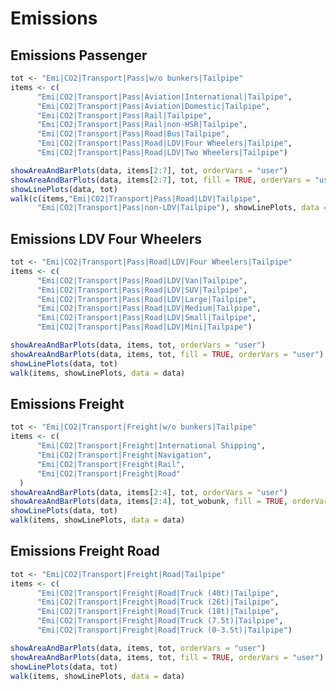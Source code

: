 # Emissions

## Emissions Passenger
```r
tot <- "Emi|CO2|Transport|Pass|w/o bunkers|Tailpipe"
items <- c(
      "Emi|CO2|Transport|Pass|Aviation|International|Tailpipe",
      "Emi|CO2|Transport|Pass|Aviation|Domestic|Tailpipe",
      "Emi|CO2|Transport|Pass|Rail|Tailpipe",
      "Emi|CO2|Transport|Pass|Rail|non-HSR|Tailpipe",
      "Emi|CO2|Transport|Pass|Road|Bus|Tailpipe",
      "Emi|CO2|Transport|Pass|Road|LDV|Four Wheelers|Tailpipe",
      "Emi|CO2|Transport|Pass|Road|LDV|Two Wheelers|Tailpipe")

showAreaAndBarPlots(data, items[2:7], tot, orderVars = "user")
showAreaAndBarPlots(data, items[2:7], tot, fill = TRUE, orderVars = "user")
showLinePlots(data, tot)
walk(c(items,"Emi|CO2|Transport|Pass|Road|LDV|Tailpipe",
      "Emi|CO2|Transport|Pass|non-LDV|Tailpipe"), showLinePlots, data = data)
```

## Emissions LDV Four Wheelers
```r
tot <- "Emi|CO2|Transport|Pass|Road|LDV|Four Wheelers|Tailpipe"
items <- c(
      "Emi|CO2|Transport|Pass|Road|LDV|Van|Tailpipe",
      "Emi|CO2|Transport|Pass|Road|LDV|SUV|Tailpipe",
      "Emi|CO2|Transport|Pass|Road|LDV|Large|Tailpipe",
      "Emi|CO2|Transport|Pass|Road|LDV|Medium|Tailpipe",
      "Emi|CO2|Transport|Pass|Road|LDV|Small|Tailpipe",
      "Emi|CO2|Transport|Pass|Road|LDV|Mini|Tailpipe")

showAreaAndBarPlots(data, items, tot, orderVars = "user")
showAreaAndBarPlots(data, items, tot, fill = TRUE, orderVars = "user")
showLinePlots(data, tot)
walk(items, showLinePlots, data = data)
```

## Emissions Freight
```r
tot <- "Emi|CO2|Transport|Freight|w/o bunkers|Tailpipe"
items <- c(
      "Emi|CO2|Transport|Freight|International Shipping",
      "Emi|CO2|Transport|Freight|Navigation",
      "Emi|CO2|Transport|Freight|Rail",
      "Emi|CO2|Transport|Freight|Road"
  )
showAreaAndBarPlots(data, items[2:4], tot, orderVars = "user")
showAreaAndBarPlots(data, items[2:4], tot_wobunk, fill = TRUE, orderVars = "user")
showLinePlots(data, tot)
walk(items, showLinePlots, data = data)
```      

## Emissions Freight Road      
```r
tot <- "Emi|CO2|Transport|Freight|Road|Tailpipe"
items <- c(
      "Emi|CO2|Transport|Freight|Road|Truck (40t)|Tailpipe",
      "Emi|CO2|Transport|Freight|Road|Truck (26t)|Tailpipe",
      "Emi|CO2|Transport|Freight|Road|Truck (18t)|Tailpipe",
      "Emi|CO2|Transport|Freight|Road|Truck (7.5t)|Tailpipe",
      "Emi|CO2|Transport|Freight|Road|Truck (0-3.5t)|Tailpipe")

showAreaAndBarPlots(data, items, tot, orderVars = "user")
showAreaAndBarPlots(data, items, tot, fill = TRUE, orderVars = "user")
showLinePlots(data, tot)
walk(items, showLinePlots, data = data)
```      
      
